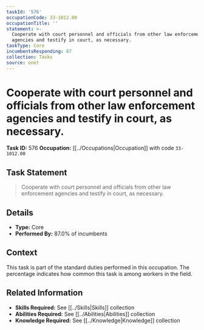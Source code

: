 ```yaml
---
taskId: '576'
occupationCode: 33-1012.00
occupationTitle: ''
statement: >-
  Cooperate with court personnel and officials from other law enforcement
  agencies and testify in court, as necessary.
taskType: Core
incumbentsResponding: 87
collection: Tasks
source: onet
---
```

# Cooperate with court personnel and officials from other law enforcement agencies and testify in court, as necessary.

**Task ID:** 576
**Occupation:** [[../Occupations|Occupation]] with code `33-1012.00`

## Task Statement

> Cooperate with court personnel and officials from other law enforcement agencies and testify in court, as necessary.

## Details

- **Type:** Core
- **Performed By:** 87.0% of incumbents

## Context

This task is part of the standard duties performed in this occupation. The percentage indicates how common this task is among workers in the field.

## Related Information

- **Skills Required:** See [[../Skills|Skills]] collection
- **Abilities Required:** See [[../Abilities|Abilities]] collection
- **Knowledge Required:** See [[../Knowledge|Knowledge]] collection

